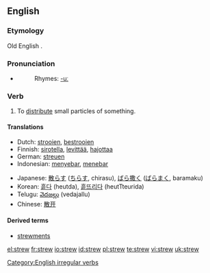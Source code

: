==English==
===Etymology===
Old English {{term|strewian}}.

=== Pronunciation ===
*{{IPA|/stru:/}}
*:Rhymes: [[Rhymes:English:-uː|-uː]]

===Verb===
{{en-verb|strews|strewing|strewed|'''[[strewn]]''' ''or'' '''[[strewed]]'''}}

# To [[distribute]] small particles of something.

==== Translations ====
{{top}}
*Dutch: [[strooien]], [[bestrooien]]
*Finnish: [[sirotella]], [[levittää]], [[hajottaa]]
*German: [[streuen]]
*Indonesian: [[sebar|menyebar]], [[tebar|menebar]]
{{mid}}
*Japanese: [[散らす]] ([[ちらす]], chirasu), [[ばら撒く]] ([[ばらまく]], baramaku)
*Korean: [[흩다]] (heutda), [[흩뜨리다]] (heutTteurida) 
*Telugu: [[వెదజల్లు]] (vedajallu)
*Chinese: [[散开]]
{{bottom}}

====Derived terms====
*[[strewments]]

[[Category:English irregular verbs]]

[[el:strew]]
[[fr:strew]]
[[io:strew]]
[[id:strew]]
[[pl:strew]]
[[te:strew]]
[[vi:strew]]
[[uk:strew]]